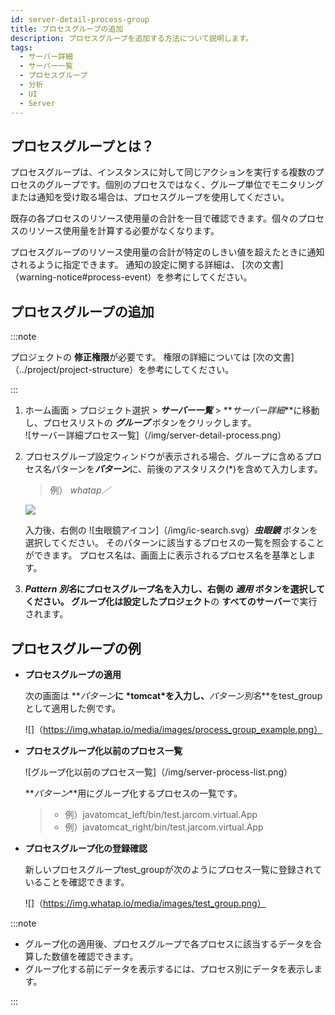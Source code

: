 ```yaml
---
id: server-detail-process-group
title: プロセスグループの追加
description: プロセスグループを追加する方法について説明します。
tags:
  - サーバー詳細
  - サーバー一覧
  - プロセスグループ
  - 分析
  - UI
  - Server
---
```


## プロセスグループとは？

プロセスグループは、インスタンスに対して同じアクションを実行する複数のプロセスのグループです。個別のプロセスではなく、グループ単位でモニタリングまたは通知を受け取る場合は、プロセスグループを使用してください。

既存の各プロセスのリソース使用量の合計を一目で確認できます。個々のプロセスのリソース使用量を計算する必要がなくなります。

プロセスグループのリソース使用量の合計が特定のしきい値を超えたときに通知されるように指定できます。
通知の設定に関する詳細は、 [次の文書]（warning-notice#process-event）を参考にしてください。

<!-- ***경고 알림*** > ***이벤트 설정*** > ***+ 이벤트 추가*** > ***프로세스*** 탭을 -->

## プロセスグループの追加

<!-- Admin 계정으로 로그인한 후 다음 절차를 순서대로 진행하세요. -->

:::note

プロジェクトの **修正権限**が必要です。 権限の詳細については [次の文書]（../project/project-structure）を参考にしてください。

:::

1.  ホーム画面 > プロジェクト選択 > **_サーバー一覧_** > **_サーバー詳細_**に移動し、プロセスリストの **_グループ_** ボタンをクリックします。<br/>
    ![サーバー詳細プロセス一覧]（/img/server-detail-process.png）
2.  プロセスグループ設定ウィンドウが表示される場合、グループに含めるプロセス名パターンを***パターン***に、前後のアスタリスク(\*)を含めて入力します。

    > 例） _whatap／_

    ![](https://img.whatap.io/media/images/process_group_details.png)

    入力後、右側の ![虫眼鏡アイコン]（/img/ic-search.svg）**_虫眼鏡_** ボタンを選択してください。 そのパターンに該当するプロセスの一覧を照会することができます。 プロセス名は、画面上に表示されるプロセス名を基準とします。

3.  **_Pattern 別名_**にプロセスグループ名を入力し、右側の **_適用_** ボタンを選択してください。 グループ化は**設定したプロジェクト**の **すべてのサーバー**で実行されます。

## プロセスグループの例

-   **プロセスグループの適用**

    次の画面は **_パターン_**に \*tomcat\*を入力し、**_パターン別名_**をtest_groupとして適用した例です。

    ![]（https://img.whatap.io/media/images/process_group_example.png）

-   **プロセスグループ化以前のプロセス一覧**

    ![グループ化以前のプロセス一覧]（/img/server-process-list.png）

    **_パターン_**用にグループ化するプロセスの一覧です。

    > -   例）javatomcat_left/bin/test.jarcom.virtual.App 
    > -   例）javatomcat_right/bin/test.jarcom.virtual.App

-   **プロセスグループ化の登録確認**

    新しいプロセスグループtest_groupが次のようにプロセス一覧に登録されていることを確認できます。

    ![]（https://img.whatap.io/media/images/test_group.png）

:::note

-   グループ化の適用後、プロセスグループで各プロセスに該当するデータを合算した数値を確認できます。 
-   グループ化する前にデータを表示するには、プロセス別にデータを表示します。

:::
